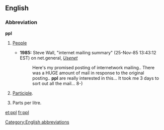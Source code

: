 {{also|PPL}}
==English==

===Abbreviation===
'''ppl'''

# {{informal}} [[people|People]]
#* '''1985:''' Steve Wall, "internet mailing summary" (25-Nov-85 13:43:12 EST) on net.general, ''[[w:Usenet|Usenet]]''
#*: Here's my promised posting of internetwork mailing..  There was a HUGE amount of mail in response to the original posting.. '''ppl''' are really interested in this...  It took me 3 days to sort out all the mail... 8-)
# {{linguistics}} [[participle|Participle]].
# Parts per litre.

[[Category:English abbreviations]]

[[et:ppl]]
[[fr:ppl]]